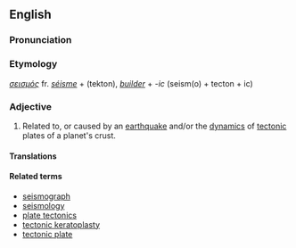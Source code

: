 ==English==

===Pronunciation===

===Etymology===
{{Gr.}} ''[[σεισμός]]'' fr. ''[[séisme]]'' + {{Gr.}} (tekton), ''[[builder]]'' + ''-ic'' (seism(o) + tecton + ic)

===Adjective===
{{en-adj-more}}

# Related to, or caused by an [[earthquake]] and/or the [[dynamics]] of [[tectonic]] plates of a planet's crust.

====Translations====
{{top}}
{{mid}}
{{bottom}}

====Related terms====
*[[seismograph]]
*[[seismology]]
*[[plate tectonics]]
*[[tectonic keratoplasty]]
*[[tectonic plate]]